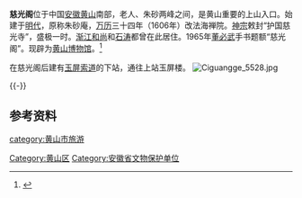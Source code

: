 {{文物保护单位
| 级别 = 省级
| 省区市 = 安徽省
| 图片 = [[File:Ciguangge_5526.jpg|220px]]
| 名称 = 慈光阁
| 编号 = 4-68
| 分类 = 古建筑
| 时代 = 
| 所在 = [[黄山市|黄山市]][[黄山区|黄山区]]
| 登录 = 1998年5月4日  
}}
<mapframe latitude="30.1078" longitude="118.1675" zoom="18" width="280" height="300" align="right" />
'''慈光阁'''位于中国[[安徽|安徽]][[黄山|黄山]]南部，老人、朱砂两峰之间，是黄山重要的上山入口。始建于[[明代|明代]]，原称朱砂庵，[[万历|万历]]三十四年（1606年）改法海禅院。[[明神宗|神宗]]敕封“护国慈光寺”，盛极一时。[[渐江和尚|渐江和尚]]和[[石涛|石涛]]都曾在此居住。1965年[[董必武|董必武]]手书题额“慈光阁”。现辟为[[黄山博物馆|黄山博物馆]]。<ref>{{cite web |title=黄山景区：慈光阁 |publisher=新浪旅游 |url=http://travel.sina.com.cn/china/2008-08-08/134513261.shtml |accessdate=2011-01-01 |archive-date=2016-03-04 |archive-url=https://web.archive.org/web/20160304084200/http://travel.sina.com.cn/china/2008-08-08/134513261.shtml |dead-url=no }}</ref>

在慈光阁后建有[[玉屏索道|玉屏索道]]的下站，通往上站玉屏楼。
[[File:Ciguangge_5528.jpg|thumb]]

{{-}}
==参考资料==
{{reflist}}

{{coord|30|06|28|N|118|10|03|E|display=title|scale:10000}}
{{DEFAULTSORT:C慈}} 
[[category:黄山市旅游|category:黄山市旅游]]
[[Category:黄山区|Category:黄山区]]
[[Category:安徽省文物保护单位|Category:安徽省文物保护单位]]